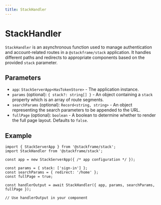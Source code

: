 ```yaml
---
title: StackHandler
---
```


# StackHandler

`StackHandler` is an asynchronous function used to manage authentication and account-related routes in a `@stackframe/stack` application. It handles different paths and redirects to appropriate components based on the provided `stack` parameter.

## Parameters

- `app`: `StackServerApp<HasTokenStore>` - The application instance.
- `params` (optional): `{ stack?: string[] }` - An object containing a `stack` property which is an array of route segments.
- `searchParams` (optional): `Record<string, string>` - An object representing the search parameters to be appended to the URL.
- `fullPage` (optional): `boolean` - A boolean to determine whether to render the full page layout. Defaults to `false`.

## Example

```tsx
import { StackServerApp } from '@stackframe/stack';
import StackHandler from '@stackframe/stack';

const app = new StackServerApp({ /* app configuration */ });

const params = { stack: ['sign-in'] };
const searchParams = { redirect: '/home' };
const fullPage = true;

const handlerOutput = await StackHandler({ app, params, searchParams, fullPage });

// Use handlerOutput in your component
```
